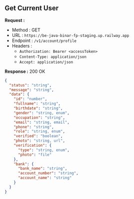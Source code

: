 
## Get Current User

**Request :**

- Method : <Badge method="GET">GET</Badge>
- URL : `https://be-java-binar-fp-staging.up.railway.app`
- Endpoint : `/v1/account/profile`
- Headers :
  - `Authorization: Bearer <accessToken>`
  - `Content-Type: application/json`
  - `Accept: application/json`

**Response :** <Badge outline variant="success">200 OK</Badge>

```json
{
  "status": "string",
  "message": "string",
  "data": {
    "id": "number",
    "fullname": "string",
    "birthdate": "string",
    "gender": "string, enum",
    "occupation": "string",
    "email": "string, email",
    "phone": "string",
    "role": "string, enum",
    "verified": "boolean",
    "photo": "string, url",
    "verification": {
      "type": "string, enum",
      "photo": "file"
    },
    "bank": {
      "bank_name": "string",
      "account_number": "string",
      "account_name": "string"
    }
  }
}
```
